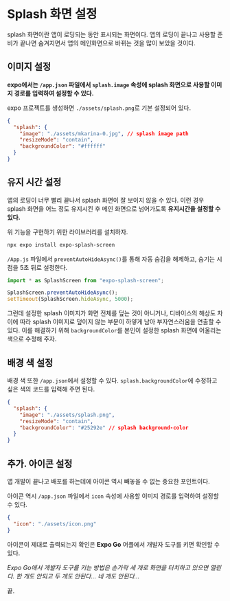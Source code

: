 # Splash 화면 설정

splash 화면이란 앱이 로딩되는 동안 표시되는 화면이다. 앱의 로딩이 끝나고 사용할 준비가 끝나면 숨겨지면서 앱의 메인화면으로 바뀌는 것을 많이 보았을 것이다.

## 이미지 설정

**expo에서는 `/app.json` 파일에서 `splash.image` 속성에 splash 화면으로 사용할 이미지 경로를 입력하여 설정할 수 있다.**

expo 프로젝트를 생성하면 `./assets/splash.png`로 기본 설정되어 있다.

```json {3} filename="app.json"
{
  "splash": {
    "image": "./assets/mkarina-0.jpg", // splash image path
    "resizeMode": "contain",
    "backgroundColor": "#ffffff"
  }
}
```

## 유지 시간 설정

앱의 로딩이 너무 빨리 끝나서 splash 화면이 잘 보이지 않을 수 있다.
이런 경우 splash 화면을 어느 정도 유지시킨 후 메인 화면으로 넘어가도록 **유지시간을 설정할 수 있다.**

위 기능을 구현하기 위한 라이브러리를 설치하자.

```bash
npx expo install expo-splash-screen
```

`/App.js` 파일에서 `preventAutoHideAsync()`를 통해 자동 숨김을 해제하고, 숨기는 시점을 5초 뒤로 설정한다.

```js filename="App.js"
import * as SplashScreen from "expo-splash-screen";

SplashScreen.preventAutoHideAsync();
setTimeout(SplashScreen.hideAsync, 5000);
```

그런데 설정한 splash 이미지가 화면 전체를 덮는 것이 아니거나, 디바이스의 해상도 차이에 따라 splash 이미지로 덮이지 않는 부분이 하얗게 남아 부자연스러움을 연출할 수 있다.
이를 해결하기 위해 `backgroundColor`를 본인이 설정한 splash 화면에 어울리는 색으로 수정해 주자.

## 배경 색 설정

배경 색 또한 `/app.json`에서 설정할 수 있다. `splash.backgroundColor`에 수정하고 싶은 색의 코드를 입력해 주면 된다.

```json {5} filename="app.json"
{
  "splash": {
    "image": "./assets/splash.png",
    "resizeMode": "contain",
    "backgroundColor": "#25292e" // splash background-color
  }
}
```

## 추가. 아이콘 설정

앱 개발이 끝나고 배포를 하는데에 아이콘 역시 빼놓을 수 없는 중요한 포인트이다.

아이콘 역시 `/app.json` 파일에서 `icon` 속성에 사용할 이미지 경로를 입력하여 설정할 수 있다.

```json
{
  "icon": "./assets/icon.png"
}
```

아이콘이 제대로 출력되는지 확인은 **Expo Go** 어플에서 개발자 도구를 키면 확인할 수 있다.

_Expo Go에서 개발자 도구를 키는 방법은 손가락 세 개로 화면을 터치하고 있으면 열린다. 한 개도 안되고 두 개도 안된다... 네 개도 안된다..._

끝.
